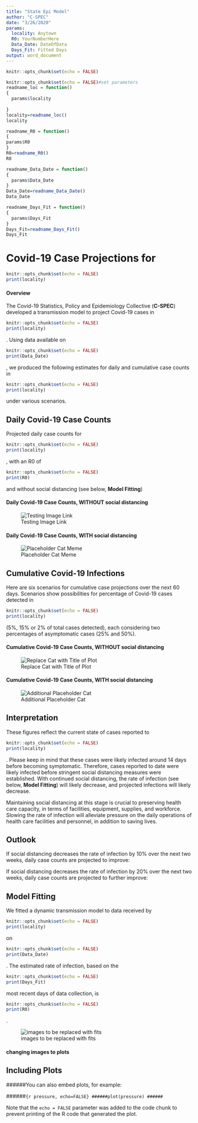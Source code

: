 ```yaml
---
title: "State Epi Model"
author: "C-SPEC"
date: "3/26/2020"
params: 
  locality: Anytown
  R0: YourNumberHere
  Data_Date: DateOfData
  Days_Fit: Fitted Days
output: word_document  
---
```


```r
knitr::opts_chunk$set(echo = FALSE)
```

```r
knitr::opts_chunk$set(echo = FALSE)#set parameters
readname_loc = function()
{ 
  params$locality
  
}
locality=readname_loc()
locality

readname_R0 = function()
{
params$R0
}
R0=readname_R0()
R0

readname_Data_Date = function()
{
  params$Data_Date
}
Data_Date=readname_Data_Date()
Data_Date

readname_Days_Fit = function()
{
  params$Days_Fit
}
Days_Fit=readname_Days_Fit()
Days_Fit

```

# Covid-19 Case Projections for 
```r
knitr::opts_chunk$set(echo = FALSE)
print(locality)
```

#### Overview

The Covid-19 Statistics, Policy and Epidemiology Collective (**C-SPEC**) developed a transmission model to project Covid-19 cases in 
```r
knitr::opts_chunk$set(echo = FALSE)
print(locality)
```
. Using data available on 

```r
knitr::opts_chunk$set(echo = FALSE)
print(Data_Date)
```
, we produced the following estimates for daily and cumulative case counts in
```r
knitr::opts_chunk$set(echo = FALSE)
print(locality)
```
under various scenarios. 


## Daily Covid-19 Case Counts 
Projected daily case counts for 
```r
knitr::opts_chunk$set(echo = FALSE)
print(locality)
```
, with an R0 of 
```r
knitr::opts_chunk$set(echo = FALSE)
print(R0)
```
and without social distancing (see below, **Model Fitting**)

#### Daily Covid-19 Case Counts, **WITHOUT** social distancing

![Testing Image Link](images/lolcat.jpeg)

#### Daily Covid-19 Case Counts, **WITH** social distancing

![Placeholder Cat Meme](images/nyancat.jpeg)

## Cumulative Covid-19 Infections

Here are six scenarios for cumulative case projections over the next 60 days. Scenarios show possibilities for percentage of Covid-19 cases detected in 
```r
knitr::opts_chunk$set(echo = FALSE)
print(locality)
```
(5%, 15% or 2% of total cases detected), each considering two percentages of asymptomatic cases (25% and 50%). 

#### Cumulative Covid-19 Case Counts, **WITHOUT** social distancing

![Replace Cat with Title of Plot](images/grumpycat.jpeg)

#### Cumulative Covid-19 Case Counts, **WITH** social distancing

![Additional Placeholder Cat](images/angrycat.jpeg)

## Interpretation

These figures reflect the current state of cases reported to 
```r
knitr::opts_chunk$set(echo = FALSE)
print(locality)
```
. Please keep in mind that these cases were likely infected around 14 days before becoming symptomatic. Therefore, cases reported to date were likely infected before stringent social distancing measures were established. With continued social distancing, the rate of infection (see below, **Model Fitting**) will likely decrease, and projected infections will likely decrease.

Maintaining social distancing at this stage is crucial to preserving health care capacity, in terms of facilities, equipment, supplies, and workforce. Slowing the rate of infection will alleviate pressure on the daily operations of health care facilities and personnel, in addition to saving lives.

## Outlook

If social distancing decreases the rate of infection by 10% over the next two weeks, daily case counts are projected to improve:

If social distancing decreases the rate of infection by 20% over the next two weeks, daily case counts are projected to further improve:


## Model Fitting

We fitted a dynamic transmission model to data received by 
```r
knitr::opts_chunk$set(echo = FALSE)
print(locality)
```
on 
```r
knitr::opts_chunk$set(echo = FALSE)
print(Data_Date)
```
. The estimated rate of infection, based on the 
```r
knitr::opts_chunk$set(echo = FALSE)
print(Days_Fit)
```
most recent days of data collection, is 
```r
knitr::opts_chunk$set(echo = FALSE)
print(R0)
```
. 

![images to be replaced with fits](images/communistcat.jpeg)




#### changing images to plots

## Including Plots

######You can also embed plots, for example:

######```{r pressure, echo=FALSE}
######plot(pressure)
######```

Note that the `echo = FALSE` parameter was added to the code chunk to prevent printing of the R code that generated the plot.
